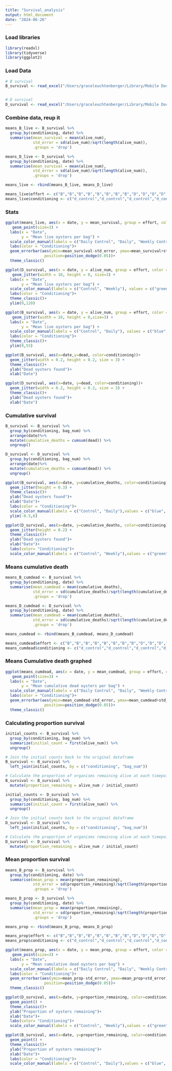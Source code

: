 ```yaml
---
title: "Survival_analysis"
output: html_document
date: "2024-06-26"
---
```


### Load libraries
```r
library(readxl)
library(tidyverse)
library(ggplot2)

```

### Load Data
```r
# B survival
B_survival <- read_excel("/Users/graceleuchtenberger/Library/Mobile Documents/com~apple~CloudDocs/Documents/project-gigas-conditioning-GL/data/survival/Westcott/B_survival_07172024.xlsx")


# D survival
D_survival <- read_excel("/Users/graceleuchtenberger/Library/Mobile Documents/com~apple~CloudDocs/Documents/project-gigas-conditioning-GL/data/survival/Westcott/D_survival_07172024.xlsx")

```

### Combine data, reup it
```r
means_B_live <- B_survival %>%
  group_by(conditioning, date) %>%
  summarise(mean_survival = mean(alive_num),
            std_error = sd(alive_num)/sqrt(length(alive_num)),
            .groups = 'drop')

means_D_live <- D_survival %>%
  group_by(conditioning, date) %>%
  summarise(mean_survival = mean(alive_num),
            std_error = sd(alive_num)/sqrt(length(alive_num)),
            .groups = 'drop')

means_live <- rbind(means_B_live, means_D_live)

means_live$effort <- c("B","B","B","B","B","B","B","B","D","D","D","D","D","D","D","D")
means_live$conditioning <- c("d_control","d_control","d_control","d_control", "daily","daily","daily","daily","w_control","w_control","w_control","w_control","weekly","weekly","weekly","weekly")

```

### Stats


```r
ggplot(means_live, aes(x = date, y = mean_survival, group = effort, color = conditioning)) +
   geom_point(size=3) +
  labs(x = "Date",
       y = "Mean live oysters per bag") +
  scale_color_manual(labels = c("Daily Control", "Daily", "Weekly Control", "Weekly"), values = c("blue", "red", "green", "purple"))+
  labs(color = "Conditioning")+
  geom_errorbar(aes(ymin=mean_survival-std_error, ymax=mean_survival+std_error), width=.2,
                 position=position_dodge(0.05))+
  theme_classic()
```
```r

ggplot(D_survival, aes(x = date, y = alive_num, group = effort, color = conditioning)) +
   geom_jitter(width = 10, height = 0, size=3) +
  labs(x = "Date",
       y = "Mean live oysters per bag") +
  scale_color_manual(labels = c("Control", "Weekly"), values = c("green","purple"))+
  labs(color = "Conditioning")+
  theme_classic()+
  ylim(0,120)

```

```r

ggplot(B_survival, aes(x = date, y = alive_num, group = effort, color = conditioning)) +
   geom_jitter(width = 10, height = 0,size=3) +
  labs(x = "Date",
       y = "Mean live oysters per bag") +
  scale_color_manual(labels = c("Control", "Daily"), values = c("blue","red"))+
  labs(color = "Conditioning")+
  theme_classic()+
  ylim(0,55)

```

```r
ggplot(B_survival, aes(x=date,y=dead, color=conditioning))+
  geom_jitter(width = 0.2, height = 0.2, size = 3) +
  theme_classic()+
  ylab("Dead oysters found")+
  xlab("Date")


```
```r
ggplot(D_survival, aes(x=date, y=dead, color=conditioning))+
  geom_jitter(width = 0.2, height = 0.2, size = 3) +
  theme_classic()+
  ylab("Dead oysters found")+
  xlab("Date")

```
### Cumulative survival
```r
B_survival <- B_survival %>%
  group_by(conditioning, bag_num) %>%
  arrange(date)%>%
  mutate(cumulative_deaths = cumsum(dead)) %>%
  ungroup()

D_survival <- D_survival %>%
  group_by(conditioning, bag_num) %>%
  arrange(date)%>%
  mutate(cumulative_deaths = cumsum(dead)) %>%
  ungroup()

```


```r
ggplot(B_survival, aes(x=date, y=cumulative_deaths, color=conditioning))+
  geom_jitter(height = 0.3) +
  theme_classic()+
  ylab("Dead oysters found")+
  xlab("Date")+
  labs(color = "Conditioning")+
  scale_color_manual(labels = c("Control", "Daily"),values = c("blue", "red"))+
  ylim(-0.5,6)
```
```r
ggplot(D_survival, aes(x=date, y=cumulative_deaths, color=conditioning))+
  geom_jitter(height = 0.2) +
  theme_classic()+
  ylab("Dead oysters found")+
  xlab("Date")+
  labs(color= "Conditioning")+
  scale_color_manual(labels = c("Control", "Weekly"),values = c("green", "purple"))
```
### Means cumulative death
```r
means_B_cumdead <- B_survival %>%
  group_by(conditioning, date) %>%
  summarise(mean_cumdead = mean(cumulative_deaths),
            std_error = sd(cumulative_deaths)/sqrt(length(cumulative_deaths)),
            .groups = 'drop')

means_D_cumdead <- D_survival %>%
  group_by(conditioning, date) %>%
  summarise(mean_cumdead = mean(cumulative_deaths),
            std_error = sd(cumulative_deaths)/sqrt(length(cumulative_deaths)),
            .groups = 'drop')

means_cumdead <- rbind(means_B_cumdead, means_D_cumdead)

means_cumdead$effort <- c("B","B","B","B","B","B","B","B","D","D","D","D","D","D","D","D")
means_cumdead$conditioning <- c("d_control","d_control","d_control","d_control", "daily","daily","daily","daily","w_control","w_control","w_control","w_control","weekly","weekly","weekly","weekly")
```

### Means Cumulative death graphed
```r
ggplot(means_cumdead, aes(x = date, y = mean_cumdead, group = effort, color = conditioning)) +
   geom_point(size=3) +
  labs(x = "Date",
       y = "Mean cumulative dead oysters per bag") +
  scale_color_manual(labels = c("Daily Control", "Daily", "Weekly Control", "Weekly"), values = c("blue", "red", "green", "purple"))+
  labs(color = "Conditioning")+
  geom_errorbar(aes(ymin=mean_cumdead-std_error, ymax=mean_cumdead+std_error), width=.2,
                 position=position_dodge(0.05))+
  theme_classic()
```
### Calculating proportion survival 
```r
initial_counts <- B_survival %>%
  group_by(conditioning, bag_num) %>%
  summarize(initial_count = first(alive_num)) %>%
  ungroup()

# Join the initial counts back to the original dataframe
B_survival <- B_survival %>%
  left_join(initial_counts, by = c("conditioning", "bag_num"))

# Calculate the proportion of organisms remaining alive at each timepoint
B_survival <- B_survival %>%
  mutate(proportion_remaining = alive_num / initial_count)
```

```r
initial_counts <- D_survival %>%
  group_by(conditioning, bag_num) %>%
  summarize(initial_count = first(alive_num)) %>%
  ungroup()

# Join the initial counts back to the original dataframe
D_survival <- D_survival %>%
  left_join(initial_counts, by = c("conditioning", "bag_num"))

# Calculate the proportion of organisms remaining alive at each timepoint
D_survival <- D_survival %>%
  mutate(proportion_remaining = alive_num / initial_count)
```

### Mean proportion survival

```r
means_B_prop <- B_survival %>%
  group_by(conditioning, date) %>%
  summarise(mean_prop = mean(proportion_remaining),
            std_error = sd(proportion_remaining)/sqrt(length(proportion_remaining)),
            .groups = 'drop')

means_D_prop <- D_survival %>%
  group_by(conditioning, date) %>%
  summarise(mean_prop = mean(proportion_remaining),
            std_error = sd(proportion_remaining)/sqrt(length(proportion_remaining)),
            .groups = 'drop')

means_prop <- rbind(means_B_prop, means_D_prop)

means_prop$effort <- c("B","B","B","B","B","B","B","B","D","D","D","D","D","D","D","D")
means_prop$conditioning <- c("d_control","d_control","d_control","d_control", "daily","daily","daily","daily","w_control","w_control","w_control","w_control","weekly","weekly","weekly","weekly")
```

```r
ggplot(means_prop, aes(x = date, y = mean_prop, group = effort, color = conditioning)) +
   geom_point(size=3) +
  labs(x = "Date",
       y = "Mean cumulative dead oysters per bag") +
  scale_color_manual(labels = c("Daily Control", "Daily", "Weekly Control", "Weekly"), values = c("blue", "red", "green", "purple"))+
  labs(color = "Conditioning")+
  geom_errorbar(aes(ymin=mean_prop-std_error, ymax=mean_prop+std_error), width=.2,
                 position=position_dodge(0.05))+
  theme_classic()
```
```r
ggplot(D_survival, aes(x=date, y=proportion_remaining, color=conditioning))+
  geom_point() +
  theme_classic()+
  ylab("Proportion of oysters remaining")+
  xlab("Date")+
  labs(color= "Conditioning")+
  scale_color_manual(labels = c("Control", "Weekly"),values = c("green", "purple"))
```
```r
ggplot(B_survival, aes(x=date, y=proportion_remaining, color=conditioning))+
  geom_point() +
  theme_classic()+
  ylab("Proportion of oysters remaining")+
  xlab("Date")+
  labs(color = "Conditioning")+
  scale_color_manual(labels = c("Control", "Daily"),values = c("blue", "red"))
```



